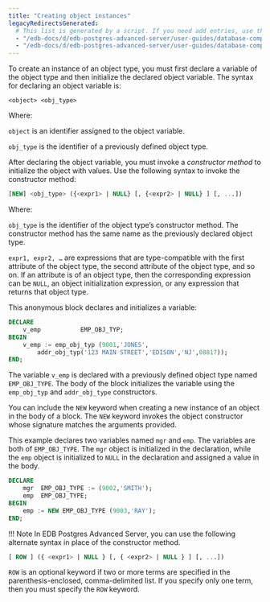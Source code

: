 ```yaml
---
title: "Creating object instances"
legacyRedirectsGenerated:
  # This list is generated by a script. If you need add entries, use the `legacyRedirects` key.
  - "/edb-docs/d/edb-postgres-advanced-server/user-guides/database-compatibility-for-oracle-developers-guide/9.6/Database_Compatibility_for_Oracle_Developers_Guide_v9.6.1.094.html"
  - "/edb-docs/d/edb-postgres-advanced-server/user-guides/database-compatibility-for-oracle-developers-guide/9.5/Database_Compatibility_for_Oracle_Developers_Guide.1.216.html"
---
```


<div id="creating_object_instances" class="registered_link"></div>

To create an instance of an object type, you must first declare a variable of the object type and then initialize the declared object variable. The syntax for declaring an object variable is:

```text
<object> <obj_type>
```

Where:

`object` is an identifier assigned to the object variable.

`obj_type` is the identifier of a previously defined object type.

After declaring the object variable, you must invoke a *constructor method* to initialize the object with values. Use the following syntax to invoke the constructor method:

```sql
[NEW] <obj_type> ({<expr1> | NULL} [, {<expr2> | NULL} ] [, ...])
```

Where: 

`obj_type` is the identifier of the object type’s constructor method. The constructor method has the same name as the previously declared object type.

`expr1, expr2, …` are expressions that are type-compatible with the first attribute of the object type, the second attribute of the object type, and so on. If an attribute is of an object type, then the corresponding expression can be `NULL`, an object initialization expression, or any expression that returns that object type.

This anonymous block declares and initializes a variable:

```sql
DECLARE
    v_emp           EMP_OBJ_TYP;
BEGIN
    v_emp := emp_obj_typ (9001,'JONES',
        addr_obj_typ('123 MAIN STREET','EDISON','NJ',08817));
END;
```

The variable `v_emp` is declared with a previously defined object type named `EMP_OBJ_TYPE`. The body of the block initializes the variable using the `emp_obj_typ` and `addr_obj_type` constructors.

You can include the `NEW` keyword when creating a new instance of an object in the body of a block. The `NEW` keyword invokes the object constructor whose signature matches the arguments provided.

This example declares two variables named `mgr` and `emp`. The variables are both of `EMP_OBJ_TYPE`. The `mgr` object is initialized in the declaration, while the `emp` object is initialized to `NULL` in the declaration and assigned a value in the body.

```sql
DECLARE
    mgr  EMP_OBJ_TYPE := (9002,'SMITH');
    emp  EMP_OBJ_TYPE;
BEGIN
    emp := NEW EMP_OBJ_TYPE (9003,'RAY');
END;
```

!!! Note
    In EDB Postgres Advanced Server, you can use the following alternate syntax in place of the constructor method.

```sql
[ ROW ] ({ <expr1> | NULL } [, { <expr2> | NULL } ] [, ...])
```

`ROW` is an optional keyword if two or more terms are specified in the parenthesis-enclosed, comma-delimited list. If you specify only one term, then you must specify the `ROW` keyword.
